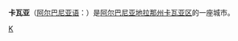 {{Infobox Settlement
| name = 卡瓦亚<br />Kavajë
| image_skyline = Lagja Kavajë.jpg
| image_caption = 
| image_flag = 
| image_shield = 
| pushpin_map = Albania
| pushpin_label_position = bottom
| subdivision_type = 国家
| subdivision_name = {{ALB}}
| subdivision_type1 = [[阿尔巴尼亚行政区划|州]]
| subdivision_name1 = [[地拉那州|地拉那州]]
| subdivision_type2 = [[阿尔巴尼亚行政区划|区]]
| subdivision_name2 =  [[卡瓦亚区|卡瓦亚区]]
| elevation_m = 24
| area_total_km2 = 199
| population_as_of = 2011年
| population_total = 40094
| population_density_km2 = 
| timezone = [[CET|CET]]
| utc_offset = +1
| timezone_DST = [[CEST|CEST]]
| utc_offset_DST = +2
| website =  
}}
'''卡瓦亚'''（[[阿尔巴尼亚语|阿尔巴尼亚语]]：{{lang|sq|Kavajë}}）是[[阿尔巴尼亚|阿尔巴尼亚]][[地拉那州|地拉那州]][[卡瓦亚区|卡瓦亚区]]的一座城市。

{{Albania-stub}}
{{Authority control}}
[[Category:地拉那州城市|K]]